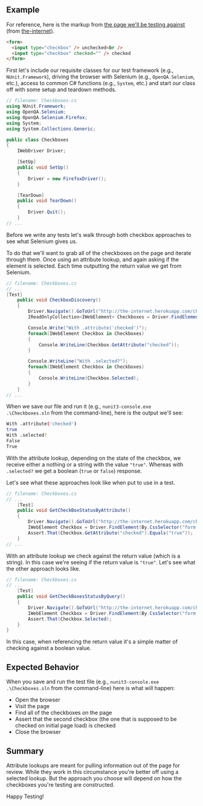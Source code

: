 ## Example

For reference, here is the markup from [the page we'll be testing against](http://the-internet.herokuapp.com/checkboxes) (from [the-internet](https://github.com/tourdedave/the-internet)).

```html
<form>
  <input type="checkbox" /> unchecked<br />
  <input type="checkbox" checked="" /> checked
</form>
```

First let's include our requisite classes for our test framework (e.g., `NUnit.Framework`), driving the browser with Selenium (e.g., `OpenQA.Selenium`, etc.), access to common C# functions (e.g., `System`, etc.) and start our class off with some setup and teardown methods.

```csharp
// filename: Checkboxes.cs
using NUnit.Framework;
using OpenQA.Selenium;
using OpenQA.Selenium.Firefox;
using System;
using System.Collections.Generic;

public class Checkboxes
{
    IWebDriver Driver;

    [SetUp]
    public void SetUp()
    {
        Driver = new FirefoxDriver();
    }

    [TearDown]
    public void TearDown()
    {
        Driver.Quit();
    }
// ...
```

Before we write any tests let's walk through both checkbox approaches to see what Selenium gives us.

To do that we'll want to grab all of the checkboxes on the page and iterate through them. Once using an attribute lookup, and again asking if the element is selected. Each time outputting the return value we get from Selenium.

```csharp
// filename: Checkboxes.cs
// ...
[Test]
    public void CheckboxDiscovery()
    {
        Driver.Navigate().GoToUrl("http://the-internet.herokuapp.com/checkboxes");
        IReadOnlyCollection<IWebElement> Checkboxes = Driver.FindElements(By.CssSelector("input[type=\"checkbox\"]"));

        Console.Write("With .attribute('checked')");
        foreach(IWebElement Checkbox in Checkboxes)
        {
            Console.WriteLine(Checkbox.GetAttribute("checked"));
        }

        Console.WriteLine("With .selected?");
        foreach(IWebElement Checkbox in Checkboxes)
        {
            Console.WriteLine(Checkbox.Selected);
        }
    }
// ...
```

When we save our file and run it (e.g., `nunit3-console.exe .\Checkboxes.sln` from the command-line), here is the output we'll see:

```sh
With .attribute('checked')
true
With .selected?
False
True
```

With the attribute lookup, depending on the state of the checkbox, we receive either a nothing or a string with the value `"true"`. Whereas with `.selected?` we get a boolean (`true` or `false`) response.

Let's see what these approaches look like when put to use in a test.

```csharp
// filename: Checkboxes.cs
// ...
    [Test]
    public void GetCheckBoxStatusByAttribute()
    {
        Driver.Navigate().GoToUrl("http://the-internet.herokuapp.com/checkboxes");
        IWebElement Checkbox = Driver.FindElement(By.CssSelector("form input:nth-of-type(2)"));
        Assert.That(Checkbox.GetAttribute("checked").Equals("true"));
    }
// ...
```

With an attribute lookup we check against the return value (which is a string). In this case we're seeing if the return value is `"true"`. Let's see what the other approach looks like.

```csharp
// filename: Checkboxes.cs
// ...
    [Test]
    public void GetCheckBoxesStatusByQuery()
    {
        Driver.Navigate().GoToUrl("http://the-internet.herokuapp.com/checkboxes");
        IWebElement Checkbox = Driver.FindElement(By.CssSelector("form input:nth-of-type(2)"));
        Assert.That(Checkbox.Selected);
    }
}
```

In this case, when referencing the return value it's a simple matter of checking against a boolean value.

## Expected Behavior

When you save and run the test file (e.g., `nunit3-console.exe .\Checkboxes.sln` from the command-line) here is what will happen:

- Open the browser
- Visit the page
- Find all of the checkboxes on the page
- Assert that the second checkbox (the one that is supposed to be checked on initial page load) is checked
- Close the browser

## Summary

Attribute lookups are meant for pulling information out of the page for review. While they work in this circumstance you're better off using a selected lookup. But the approach you choose will depend on how the checkboxes you're testing are constructed.

Happy Testing!